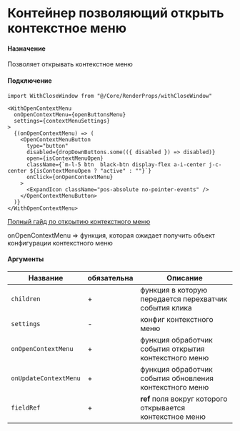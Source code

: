 
# Контейнер позволяющий открыть контекстное меню
<Meta title="Core/RenderProps/WithOpenContextMenu" />

#### Назначение

Позволяет открывать контекстное меню
#### Подключение

```
import WithCloseWindow from "@/Core/RenderProps/withCloseWindow"

<WithOpenContextMenu
  onOpenContextMenu={openButtonsMenu}
  settings={contextMenuSettings}
>
  {(onOpenContextMenu) => (
    <OpenContextMenuButton
      type="button"
      disabled={dropDownButtons.some(({ disabled }) => disabled)}
      open={isContextMenuOpen}
      className={`m-l-5 btn  black-btn display-flex a-i-center j-c-center ${isContextMenuOpen ? "active" : ""}`}
      onClick={onOpenContextMenu}
    >
      <ExpandIcon className="pos-absolute no-pointer-events" />
    </OpenContextMenuButton>
  )}
</WithOpenContextMenu>
```

[Полный гайд по открытию контекстного меню](?path=/story/guides-открытие-контекстного-меню--page)

onOpenContextMenu => функция, которая ожидает получить объект конфигурации контекстного меню

#### Аргументы

| Название | обязательна | Описание |
|---|---|---|
| `children` | + | функция в которую передается перехватчик события клика |
| `settings` | - | конфиг контекстного меню |
| `onOpenContextMenu`  | + | функция обработчик события открытия контекстного меню |
| `onUpdateContextMenu`  | + | функция обработчик события обновления контекстного меню  |
| `fieldRef`  | + | **ref** поля вокруг которого открывается контекстное меню |

